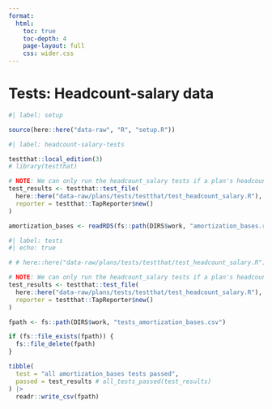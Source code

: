 ```yaml
---
format:
  html:
    toc: true
    toc-depth: 4
    page-layout: full
    css: wider.css
---    
```


# Tests: Headcount-salary data


```r
#| label: setup

source(here::here("data-raw", "R", "setup.R"))

```


```r
#| label: headcount-salary-tests

testthat::local_edition(3)
# library(testthat)

# NOTE: We can only run the headcount_salary tests if a plan's headcount and salary data has row and column totals
test_results <- testthat::test_file(
  here::here("data-raw/plans/tests/testthat/test_headcount_salary.R"),
  reporter = testthat::TapReporter$new()
)

```

```r

amortization_bases <- readRDS(fs::path(DIRS$work, "amortization_bases.rds"))

```


```r
#| label: tests
#| echo: true

# # here::here("data-raw/plans/tests/testthat/test_headcount_salary.R"),

# NOTE: We can only run the headcount_salary tests if a plan's headcount and salary data has row and column totals
test_results <- testthat::test_file(
  here::here("data-raw/plans/tests/testthat/test_headcount_salary.R"),
  reporter = testthat::TapReporter$new()
)

```


```r

fpath <- fs::path(DIRS$work, "tests_amortization_bases.csv")

if (fs::file_exists(fpath)) {
  fs::file_delete(fpath)
}

tibble(
  test = "all amortization_bases tests passed",
  passed = test_results # all_tests_passed(test_results)
) |>
  readr::write_csv(fpath)

```